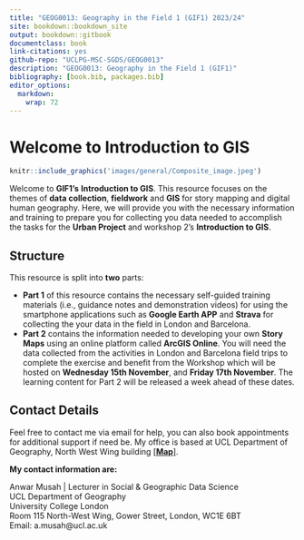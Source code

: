 ```yaml
---
title: "GEOG0013: Geography in the Field 1 (GIF1) 2023/24"
site: bookdown::bookdown_site
output: bookdown::gitbook
documentclass: book
link-citations: yes
github-repo: "UCLPG-MSC-SGDS/GEOG0013"
description: "GEOG0013: Geography in the Field 1 (GIF1)"
bibliography: [book.bib, packages.bib]
editor_options: 
  markdown: 
    wrap: 72
---
```


# Welcome to Introduction to GIS {.unnumbered}

```r
knitr::include_graphics('images/general/Composite_image.jpeg') 
```

Welcome to **GIF1's** **Introduction to GIS**. This resource focuses on the themes of **data collection**, **fieldwork** and **GIS** for story mapping and digital human geography. Here, we will provide you with the necessary information and training to prepare you for collecting you data needed to accomplish the tasks for the **Urban Project** and workshop 2's **Introduction to GIS**. 

## Structure {-}

This resource is split into **two** parts:

- **Part 1** of this resource contains the necessary self-guided training materials (i.e., guidance notes and demonstration videos) for using the smartphone applications such as **Google Earth APP** and **Strava** for collecting the your data in the field in London and Barcelona.
- **Part 2** contains the information needed to developing your own **Story Maps** using an online platform called **ArcGIS Online**. You will need the data collected from the activities in London and Barcelona field trips to complete the exercise and benefit from the Workshop which will be hosted on **Wednesday 15th November**, and **Friday 17th November**. The learning content for Part 2 will be released a week ahead of these dates.

## Contact Details {-}

Feel free to contact me via email for help, you can also book appointments for additional support if need be. My office is based at UCL Department of Geography, North West Wing building [[**Map**]]((http://www.ucl.ac.uk/maps/north-west-wing-building)). 

**My contact information are:**

Anwar Musah | Lecturer in Social & Geographic Data Science </br>
UCL Department of Geography </br>
University College London </br>
Room 115 North-West Wing, Gower Street, London, WC1E 6BT </br>
Email: a.musah@ucl.ac.uk
